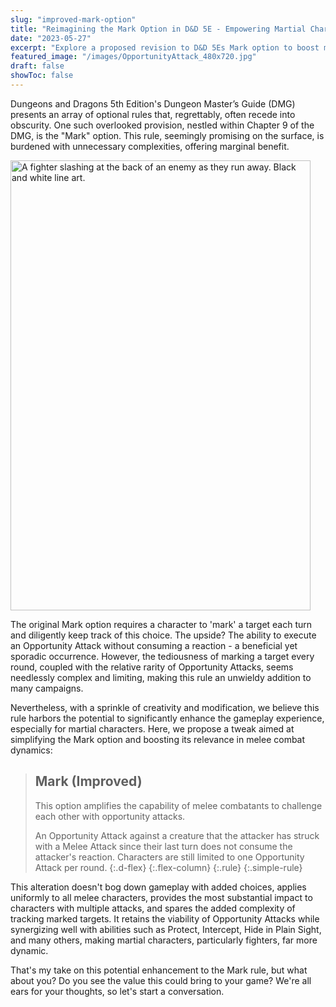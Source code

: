 ```yaml
---
slug: "improved-mark-option"
title: "Reimagining the Mark Option in D&D 5E - Empowering Martial Characters"
date: "2023-05-27"
excerpt: "Explore a proposed revision to D&D 5Es Mark option to boost martial gameplay, simplifying rules and enriching combat dynamics."
featured_image: "/images/OpportunityAttack_480x720.jpg"
draft: false
showToc: false
---
```


Dungeons and Dragons 5th Edition's Dungeon Master’s Guide (DMG) presents an array of optional rules that, regrettably, often recede into obscurity. One such overlooked provision, nestled within Chapter 9 of the DMG, is the "Mark" option. This rule, seemingly promising on the surface, is burdened with unnecessary complexities, offering marginal benefit.

<img src="/images/OpportunityAttack_480x720.jpg" alt="A fighter slashing at the back of an enemy as they run away. Black and white line art." width="480" height="720" />

The original Mark option requires a character to 'mark' a target each turn and diligently keep track of this choice. The upside? The ability to execute an Opportunity Attack without consuming a reaction - a beneficial yet sporadic occurrence. However, the tediousness of marking a target every round, coupled with the relative rarity of Opportunity Attacks, seems needlessly complex and limiting, making this rule an unwieldy addition to many campaigns.

Nevertheless, with a sprinkle of creativity and modification, we believe this rule harbors the potential to significantly enhance the gameplay experience, especially for martial characters. Here, we propose a tweak aimed at simplifying the Mark option and boosting its relevance in melee combat dynamics:

> ## Mark (Improved)
> This option amplifies the capability of melee combatants to challenge each other with opportunity attacks.
>
> An Opportunity Attack against a creature that the attacker has struck with a Melee Attack since their last turn does not consume the attacker's reaction. Characters are still limited to one Opportunity Attack per round.
{:.d-flex}
{:.flex-column}
{:.rule}
{:.simple-rule}

This alteration doesn't bog down gameplay with added choices, applies uniformly to all melee characters, provides the most substantial impact to characters with multiple attacks, and spares the added complexity of tracking marked targets. It retains the viability of Opportunity Attacks while synergizing well with abilities such as Protect, Intercept, Hide in Plain Sight, and many others, making martial characters, particularly fighters, far more dynamic.

That's my take on this potential enhancement to the Mark rule, but what about you? Do you see the value this could bring to your game? We're all ears for your thoughts, so let's start a conversation.